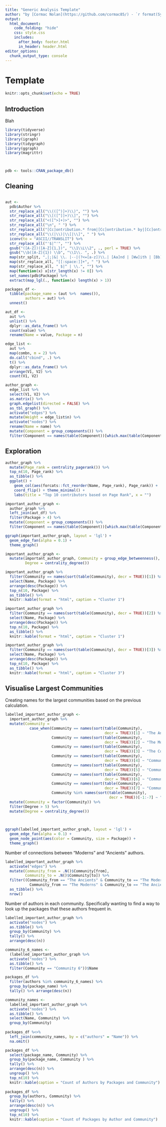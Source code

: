 ```yaml
---
title: "Generic Analysis Template"
author: "by [Cormac Nolan](https://github.com/cormac85/) - `r format(Sys.time(), '%d %B %Y')`"
output: 
  html_document:
    code_folding: "hide"
    css: style.css
    includes: 
      after_body: footer.html
      in_header: header.html
editor_options: 
  chunk_output_type: console
---
```


# Template {.tabset .tabset-fade .tabset-pills}
```r
knitr::opts_chunk$set(echo = TRUE)
```

## Introduction
Blah
```r
library(tidyverse)
library(stringr)
library(igraph)
library(tidygraph)
library(ggraph)
library(magrittr)
 
```


```r

```


```r
pdb <- tools::CRAN_package_db()

```

## Cleaning
```r

```


```r
aut <- 
  pdb$Author %>%
  str_replace_all("\\(([^)]+)\\)", "") %>%
  str_replace_all("\\[([^]]+)\\]", "") %>%
  str_replace_all("<([^>]+)>", "") %>%
  str_replace_all("\n", " ") %>%
  str_replace_all("[Cc]ontribution.* from|[Cc]ontribution.* by|[Cc]ontributors", " ") %>%
  str_replace_all("\\(|\\)|\\[|\\]", " ") %>%
  iconv(to = "ASCII//TRANSLIT") %>%
  str_replace_all("'$|^'", "") %>%
  gsub("([A-Z])([A-Z]{1,})", "\\1\\L\\2", ., perl = TRUE) %>%
  gsub("\\b([A-Z]{1}) \\b", "\\1\\. ", .) %>%
  map(str_split, ",|;|&| \\. |--|(?<=[a-z])\\.| [Aa]nd | [Ww]ith | [Bb]y ", simplify = TRUE) %>%
  map(str_replace_all, "[[:space:]]+", " ") %>%
  map(str_replace_all, " $|^ | \\.", "") %>%
  map(function(x) x[str_length(x) != 0]) %>%
  set_names(pdb$Package) %>%
  extract(map_lgl(., function(x) length(x) > 1))

packages_df <- 
  tibble(package_name = (aut %>%  names()),
         authors = aut) %>% 
  unnest()

aut_df <- 
  aut %>%
  unlist() %>%
  dplyr::as_data_frame() %>%
  count(value) %>% 
  rename(Name = value, Package = n) 
```


```r

edge_list <- 
  aut %>%
  map(combn, m = 2) %>%
  do.call("cbind", .) %>%
  t() %>%
  dplyr::as_data_frame() %>%
  arrange(V1, V2) %>%
  count(V1, V2)

author_graph <- 
  edge_list %>%
  select(V1, V2) %>%
  as.matrix() %>%
  graph.edgelist(directed = FALSE) %>% 
  as_tbl_graph() %>%
  activate("edges") %>%
  mutate(Weight = edge_list$n) %>%
  activate("nodes") %>%
  rename(Name = name) %>% 
  mutate(Component = group_components()) %>%
  filter(Component == names(table(Component))[which.max(table(Component))])

```

## Exploration
```r
author_graph %>%
  mutate(Page_rank = centrality_pagerank()) %>% 
  top_n(10, Page_rank) %>% 
  as_tibble() %>% 
  ggplot() +
    geom_col(aes(forcats::fct_reorder(Name, Page_rank), Page_rank)) +
    coord_flip() + theme_minimal() +
    labs(title = "Top 10 contributors based on Page Rank", x = "")
```


```r
important_author_graph <- 
  author_graph %>% 
  left_join(aut_df) %>% 
  filter(Package > 4) %>% 
  mutate(Component = group_components()) %>%
  filter(Component == names(table(Component))[which.max(table(Component))])
```


```r
ggraph(important_author_graph, layout = 'lgl') +
  geom_edge_fan(alpha = 0.1) +
  theme_graph()
```


```r
important_author_graph <- 
  mutate(important_author_graph, Community = group_edge_betweenness(),
         Degree = centrality_degree())

important_author_graph %>% 
  filter(Community == names(sort(table(Community), decr = TRUE))[1]) %>%
  select(Name, Package) %>%
  arrange(desc(Package)) %>%
  top_n(10, Package) %>%
  as_tibble() %>% 
  knitr::kable(format = "html", caption = "Cluster 1")

important_author_graph %>% 
  filter(Community == names(sort(table(Community), decr = TRUE))[2]) %>%
  select(Name, Package) %>%
  arrange(desc(Package)) %>%
  top_n(10, Package) %>%
  as_tibble() %>% 
  knitr::kable(format = "html", caption = "Cluster 1")

important_author_graph %>% 
  filter(Community == names(sort(table(Community), decr = TRUE))[3]) %>%
  select(Name, Package) %>%
  arrange(desc(Package)) %>%
  top_n(10, Package) %>%
  as_tibble() %>% 
  knitr::kable(format = "html", caption = "Cluster 3")
```

## Visualise Largest Communities
Creating names for the largest communities based on the previous calculation.
```r

labelled_important_author_graph <-
  important_author_graph %>% 
  mutate(Community = 
           case_when(Community == names(sort(table(Community),
                                             decr = TRUE))[1] ~ "The Ancients",
                     Community == names(sort(table(Community),
                                             decr = TRUE))[2] ~ "The Moderns",
                     Community == names(sort(table(Community),
                                             decr = TRUE))[3] ~ "The Contenders",
                     Community == names(sort(table(Community),
                                             decr = TRUE))[4] ~ "Community 4",
                     Community == names(sort(table(Community),
                                             decr = TRUE))[5] ~ "Community 5",
                     Community == names(sort(table(Community),
                                             decr = TRUE))[6] ~ "Community 6",                  
                     Community == names(sort(table(Community),
                                             decr = TRUE))[7] ~ "Community 7",
                     Community %in% names(sort(table(Community),
                                               decr = TRUE))[-1:-7] ~ "Unclassified")) %>% 
  mutate(Community = factor(Community)) %>% 
  filter(Degree > 5) %>% 
  mutate(Degree = centrality_degree())
 

 
ggraph(labelled_important_author_graph, layout = 'lgl') +
  geom_edge_fan(alpha = 0.1) +
  geom_node_point(aes(color = Community, size = Package)) +
  theme_graph()

```

Number of connections between "Moderns" and "Ancients" authors.
```r
labelled_important_author_graph %>%
  activate("edges") %>% 
  mutate(Community_from = .N()$Community[from],
         Community_to = .N()$Community[to]) %>% 
  filter((Community_from == "The Ancients" & Community_to == "The Moderns")|
           Community_from == "The Moderns" & Community_to == "The Ancients") %>% 
  as_tibble() %>% 
  nrow()
```

Number of authors in each community. Specifically wanting to find a way to look up the packages that these authors frequent in.
```r
labelled_important_author_graph %>% 
  activate("nodes") %>% 
  as.tibble() %>% 
  group_by(Community) %>% 
  tally() %>% 
  arrange(desc(n))

community_6_names <- 
  (labelled_important_author_graph %>% 
  activate("nodes") %>% 
  as.tibble() %>% 
  filter(Community == "Community 6"))$Name

packages_df %>% 
  filter(authors %in% community_6_names) %>%
  group_by(package_name) %>% 
  tally() %>% arrange(desc(n))
```


```r
community_names <-
  labelled_important_author_graph %>% 
  activate("nodes") %>% 
  as.tibble() %>% 
  select(Name, Community) %>% 
  group_by(Community)
 
packages_df %<>% 
  left_join(community_names, by = c("authors" = "Name")) %>%
  na.omit()

packages_df %>% 
  select(package_name, Community) %>% 
  group_by(package_name, Community ) %>% 
  tally() %>% 
  arrange(desc(n)) %>% 
  ungroup() %>% 
  top_n(10) %>% 
  knitr::kable(caption = "Count of Authors by Packages and Community")
  
packages_df %>% 
  group_by(authors, Community) %>% 
  tally() %>% 
  arrange(desc(n)) %>% 
  ungroup() %>% 
  top_n(10) %>% 
  knitr::kable(caption = "Count of Packages by Author and Community")
```
